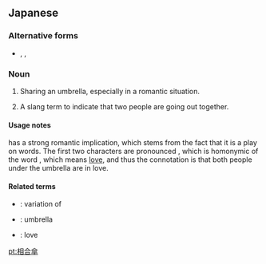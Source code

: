 ==Japanese==
{{ja-kanjitab|あい|あい|かさ|k3=がさ}}

===Alternative forms===
* {{l/ja|相合い傘}}, {{l/ja|相々傘}}, {{l/ja|相相傘}}

===Noun===
{{ja-noun|あいあいがさ}}

# Sharing an umbrella, especially in a romantic situation.
#: {{ja-usex|'''相合傘'''で散歩している二人が向うに見えます。|'''あいあいがさ''' で さんぽ している ふたり が むこう に みえます。|You can see a couple walking '''together under an umbrella''' over there.}}
# A slang term to indicate that two people are going out together.
#: {{ja-usex|その二人はもう'''相合傘'''だわ。|その ふたり は もう '''あいあいがさ''' だ わ。|Those two are already '''sharing an umbrella''', don't you know.}}

====Usage notes====
'''{{lang|ja|相合傘}}''' has a strong romantic implication, which stems from the fact that it is a play on words. The first two characters are pronounced {{ja-r|あい}}, which is homonymic of the word {{ja-r|愛|あい}}, which means [[love]], and thus the connotation is that both people under the umbrella are in love.

====Related terms====
* {{ja-r|相傘|あいがさ}}: variation of {{lang|ja|相合傘}}
* {{ja-r|傘|かさ}}: umbrella
* {{ja-r|愛|あい}}: love

[[pt:相合傘]]